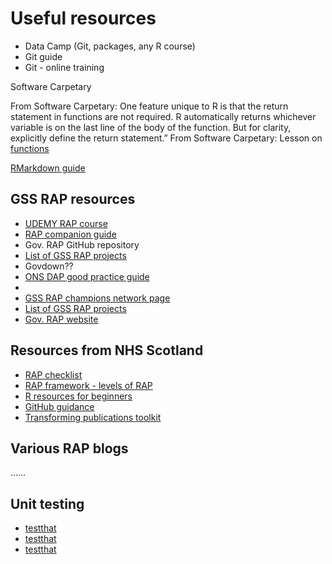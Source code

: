 # Useful resources

- Data Camp (Git, packages, any R course)
- Git guide
- Git - online training

 Software Carpetary

From Software Carpetary:  One feature unique to R is that the return statement in functions are not required. R automatically returns whichever variable is on the last line of the body of the function. But for clarity, explicitly define the return statement."
From Software Carpetary: Lesson on [functions](https://swcarpentry.github.io/r-novice-gapminder/10-functions/index.html)

[RMarkdown guide](https://bookdown.org/yihui/rmarkdown/html-document.html)

## GSS RAP resources
- [UDEMY RAP course](https://www.udemy.com/reproducible-analytical-pipelines/)
- [RAP companion guide](https://ukgovdatascience.github.io/rap_companion/)
- Gov. RAP GitHub repository
- [List of GSS RAP projects](https://docs.google.com/spreadsheets/d/1pwbcXwuMT4zignv5hghDS-eMxTkogwpX8Bt3bCL7SSA/edit#gid=1796469886) 
- Govdown??
- [ONS DAP good practice guide](https://share.sp.ons.statistics.gov.uk/sites/odts/wiki/Wiki/Components%20Introduction.aspx)
- 
- [GSS RAP champions network page](https://gss.civilservice.gov.uk/about-us/champion-networks/reproducible-analytical-pipeline-rap-champions/#more-information-about-rap-champions)
- [List of GSS RAP projects](https://docs.google.com/spreadsheets/d/1pwbcXwuMT4zignv5hghDS-eMxTkogwpX8Bt3bCL7SSA/edit#gid=1796469886)
- [Gov. RAP website](https://ukgovdatascience.github.io/rap-website/article-infrastructure.html)

## Resources from NHS Scotland

- [RAP checklist](https://www.isdscotland.org/About-ISD/Methodologies/_docs/ChecklistforTPPandRAPprocessesv0-2.pdf)
- [RAP framework - levels of RAP](https://www.isdscotland.org/About-ISD/Methodologies/_docs/Reproducible_Analytical_Pipelines_paper_v1.4.pdf)
- [R resources for beginners](https://github.com/Health-SocialCare-Scotland/R-Resources/blob/master/Intro%20to%20R-NSS.md)
- [GitHub guidance](https://github.com/Health-SocialCare-Scotland/GitHub-guidance)
- [Transforming publications toolkit](https://github.com/NHS-NSS-transforming-publications/Toolkit)


## Various RAP blogs 

......

## Unit testing

- [testthat](https://www.rdocumentation.org/packages/testthat/versions/2.0.1)
- [testthat](http://r-pkgs.had.co.nz/tests.html)
- [testthat](https://journal.r-project.org/archive/2011-1/RJournal_2011-1_Wickham.pdf)
